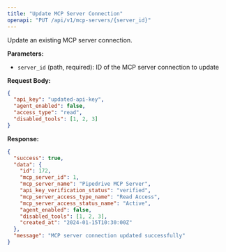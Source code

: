 ```yaml
---
title: "Update MCP Server Connection"
openapi: "PUT /api/v1/mcp-servers/{server_id}"
---
```


Update an existing MCP server connection.

**Parameters:**

- `server_id` (path, required): ID of the MCP server connection to update

**Request Body:**

```json
{
  "api_key": "updated-api-key",
  "agent_enabled": false,
  "access_type": "read",
  "disabled_tools": [1, 2, 3]
}
```

**Response:**

```json
{
  "success": true,
  "data": {
    "id": 172,
    "mcp_server_id": 1,
    "mcp_server_name": "Pipedrive MCP Server",
    "api_key_verification_status": "verified",
    "mcp_server_access_type_name": "Read Access",
    "mcp_server_access_status_name": "Active",
    "agent_enabled": false,
    "disabled_tools": [1, 2, 3],
    "created_at": "2024-01-15T10:30:00Z"
  },
  "message": "MCP server connection updated successfully"
}
```
